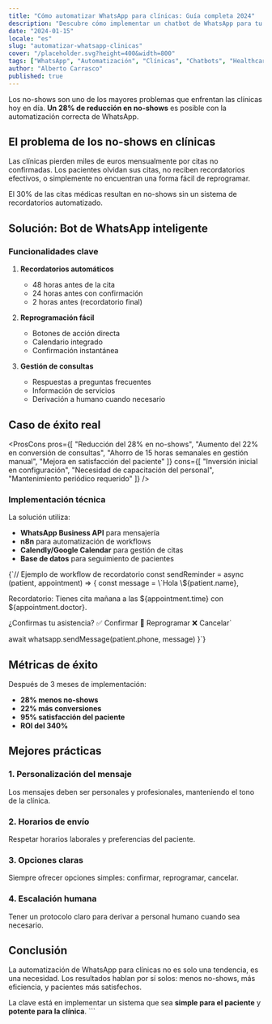 ```yaml
---
title: "Cómo automatizar WhatsApp para clínicas: Guía completa 2024"
description: "Descubre cómo implementar un chatbot de WhatsApp para tu clínica y reducir no-shows hasta un 28%. Incluye casos reales y mejores prácticas."
date: "2024-01-15"
locale: "es"
slug: "automatizar-whatsapp-clinicas"
cover: "/placeholder.svg?height=400&width=800"
tags: ["WhatsApp", "Automatización", "Clínicas", "Chatbots", "Healthcare"]
author: "Alberto Carrasco"
published: true
---
```


Los no-shows son uno de los mayores problemas que enfrentan las clínicas hoy en día. **Un 28% de reducción en no-shows** es posible con la automatización correcta de WhatsApp.

## El problema de los no-shows en clínicas

Las clínicas pierden miles de euros mensualmente por citas no confirmadas. Los pacientes olvidan sus citas, no reciben recordatorios efectivos, o simplemente no encuentran una forma fácil de reprogramar.

<Callout type="warning" title="Dato importante">
El 30% de las citas médicas resultan en no-shows sin un sistema de recordatorios automatizado.
</Callout>

## Solución: Bot de WhatsApp inteligente

### Funcionalidades clave

1. **Recordatorios automáticos**
   - 48 horas antes de la cita
   - 24 horas antes con confirmación
   - 2 horas antes (recordatorio final)

2. **Reprogramación fácil**
   - Botones de acción directa
   - Calendario integrado
   - Confirmación instantánea

3. **Gestión de consultas**
   - Respuestas a preguntas frecuentes
   - Información de servicios
   - Derivación a humano cuando necesario

## Caso de éxito real

<ProsCons 
  pros={[
    "Reducción del 28% en no-shows",
    "Aumento del 22% en conversión de consultas",
    "Ahorro de 15 horas semanales en gestión manual",
    "Mejora en satisfacción del paciente"
  ]}
  cons={[
    "Inversión inicial en configuración",
    "Necesidad de capacitación del personal",
    "Mantenimiento periódico requerido"
  ]}
/>

### Implementación técnica

La solución utiliza:

- **WhatsApp Business API** para mensajería
- **n8n** para automatización de workflows
- **Calendly/Google Calendar** para gestión de citas
- **Base de datos** para seguimiento de pacientes

<CodeBlock language="javascript">
{`// Ejemplo de workflow de recordatorio
const sendReminder = async (patient, appointment) => {
  const message = \`Hola \${patient.name}, 
  
Recordatorio: Tienes cita mañana a las \${appointment.time} 
con \${appointment.doctor}.

¿Confirmas tu asistencia?
✅ Confirmar
📅 Reprogramar
❌ Cancelar\`

  await whatsapp.sendMessage(patient.phone, message)
}`}
</CodeBlock>

## Métricas de éxito

Después de 3 meses de implementación:

- **28% menos no-shows**
- **22% más conversiones**
- **95% satisfacción del paciente**
- **ROI del 340%**

<CTAInline 
  text="¿Quieres implementar un sistema similar en tu clínica?" 
  href="#contact" 
/>

## Mejores prácticas

### 1. Personalización del mensaje
Los mensajes deben ser personales y profesionales, manteniendo el tono de la clínica.

### 2. Horarios de envío
Respetar horarios laborales y preferencias del paciente.

### 3. Opciones claras
Siempre ofrecer opciones simples: confirmar, reprogramar, cancelar.

### 4. Escalación humana
Tener un protocolo claro para derivar a personal humano cuando sea necesario.

## Conclusión

La automatización de WhatsApp para clínicas no es solo una tendencia, es una necesidad. Los resultados hablan por sí solos: menos no-shows, más eficiencia, y pacientes más satisfechos.

La clave está en implementar un sistema que sea **simple para el paciente** y **potente para la clínica**.
\`\`\`
